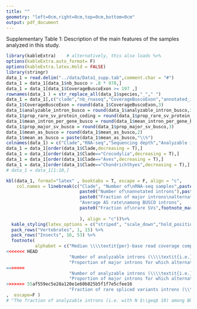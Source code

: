 ```yaml
---
title: ""
geometry: "left=0cm,right=0cm,top=0cm,bottom=0cm"
output: pdf_document
---
```


Supplementary Table 1: Description of the main features of the samples analyzed in this study.

```r
library(kableExtra)    # alternatively, this also loads %>%
options(kableExtra.auto_format= F)
options(kableExtra.latex.Hold = FALSE)
library(stringr)
data_1 = read.delim("../data/Data1_supp.tab",comment.char = "#")
data_1 = data_1[data_1$nb_busco > .8 * 978,]
data_1 = data_1[data_1$CoverageBuscoExon >= 197 ,]
rownames(data_1 ) = str_replace_all(data_1$species,"_"," ")
data_1 = data_1[,c("clade","nb_rnaseq","CoverageBuscoExon","annotated_intron_busco","analyzable_intron_busco","mean_intron_per_gene_busco","prop_major_sv_busco","mean_as_busco","prop_rare_sv_protein_coding")]
data_1$CoverageBuscoExon = round(data_1$CoverageBuscoExon,3)
data_1$analyzable_intron_busco = round(data_1$analyzable_intron_busco,3)
data_1$prop_rare_sv_protein_coding = round(data_1$prop_rare_sv_protein_coding/100,3)
data_1$mean_intron_per_gene_busco = round(data_1$mean_intron_per_gene_busco,1)
data_1$prop_major_sv_busco = round(data_1$prop_major_sv_busco,3)
data_1$mean_as_busco = round(data_1$mean_as_busco,2)
data_1$mean_as_busco = paste(data_1$mean_as_busco,"\\%")
colnames(data_1) = c("Clade","RNA-seq","Sequencing depth","Analyzable introns" ,"Major alt. spliced","Intron per gene","AS busco","Rare SVs")
data_1 = data_1[order(data_1$Clade,decreasing = T),]
data_1 = data_1[order(data_1$Clade=="Crocodylia",decreasing = T),]
data_1 = data_1[order(data_1$Clade=="Aves",decreasing = T),]
data_1 = data_1[order(data_1$Clade=="Chondrichthyes",decreasing = T),]
# data_1 = data_1[1:10,]

kbl(data_1, format="latex" , booktabs = T, escape = F, align = "c", 
    col.names = linebreak(c("Clade", "Number of\nRNA-seq samples",paste0("Sequencing depth","\n(\\textit{per}","-base read)",footnote_marker_alphabet(1)),
                            paste0("Number of\nannotated introns"),paste0("Number of\nanalyzable introns",footnote_marker_alphabet(2)),"Average number of introns\n\\textit{per} BUSCO gene",
                            paste0("Fraction of major introns\nalternatively spliced",footnote_marker_alphabet(3)),
                            "Average AS rate\namong BUSCO introns",
                            paste0("Fraction of\nrare SVs",footnote_marker_alphabet(4)) 
                            
                            ), align = "c"))%>% 
  kable_styling(latex_options = c("striped", "scale_down","hold_position"),position = "center")%>%
  pack_rows("Vertebrates", 1, 15) %>%
  pack_rows("Insects", 16, 53) %>%
  footnote(
           alphabet = c("Median \\\\textit{per}-base read coverage computed on BUSCO gene exons",
<<<<<<< HEAD
                        "Number of analyzable introns (\\\\textit{i.e.} with $\\\\mathrm{N_s+N_a}\\\\geq$ 10) among BUSCO genes",
                        "Proportion of major introns for which alternative splicing has been detected (\\\\textit{i.e.} with $\\\\mathrm{N_a}\\>$ 0) among BUSCO genes",
=======
                        "Number of analyzable introns (\\\\textit{i.e.} with $\\\\mathrm{N_s+N_a\\\\geq}$ 10) among BUSCO genes",
                        "Proportion of major introns for which alternative splicing has been detected (\\\\textit{i.e.} with $\\\\mathrm{N^m\\>}$ 0) among BUSCO genes",
>>>>>>> 55af559ec5e28a120e1e60b825b5f1f7e5cfee16
                        "Fraction of rare spliced variants introns (\\\\textit{i.e.} with MIRA $\\\\leq$ 5\\\\%) among all protein-coding genes")
,  escape=F )
# "The fraction of analyzable introns (i.e. with N $\\geq$ 10) among BUSCO genes"

```
